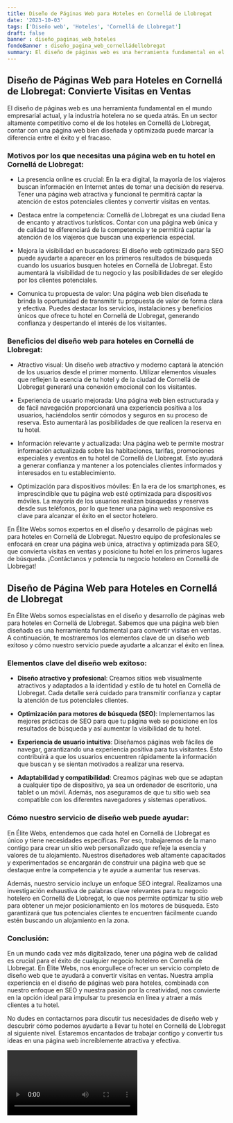 ```yaml
---
title: Diseño de Páginas Web para Hoteles en Cornellá de Llobregat
date: '2023-10-03'
tags: ['Diseño web', 'Hoteles', 'Cornellá de Llobregat']
draft: false
banner : diseño_paginas_web_hoteles
fondoBanner : diseño_pagina_web_cornelládellobregat
summary: El diseño de páginas web es una herramienta fundamental en el mundo empresarial actual, y la industria hotelera no se queda atrás. En un sector altamente competitivo como el de los hoteles en Cornellá de Llobregat, contar con una página web bien diseñada y optimizada puede marcar la diferencia entre el éxito y el fracaso.
---
```


## Diseño de Páginas Web para Hoteles en Cornellá de Llobregat: Convierte Visitas en Ventas

El diseño de páginas web es una herramienta fundamental en el mundo empresarial actual, y la industria hotelera no se queda atrás. En un sector altamente competitivo como el de los hoteles en Cornellá de Llobregat, contar con una página web bien diseñada y optimizada puede marcar la diferencia entre el éxito y el fracaso.

### Motivos por los que necesitas una página web en tu hotel en Cornellá de Llobregat:

- La presencia online es crucial: En la era digital, la mayoría de los viajeros buscan información en Internet antes de tomar una decisión de reserva. Tener una página web atractiva y funcional te permitirá captar la atención de estos potenciales clientes y convertir visitas en ventas.

- Destaca entre la competencia: Cornellá de Llobregat es una ciudad llena de encanto y atractivos turísticos. Contar con una página web única y de calidad te diferenciará de la competencia y te permitirá captar la atención de los viajeros que buscan una experiencia especial.

- Mejora la visibilidad en buscadores: El diseño web optimizado para SEO puede ayudarte a aparecer en los primeros resultados de búsqueda cuando los usuarios busquen hoteles en Cornellá de Llobregat. Esto aumentará la visibilidad de tu negocio y las posibilidades de ser elegido por los clientes potenciales.

- Comunica tu propuesta de valor: Una página web bien diseñada te brinda la oportunidad de transmitir tu propuesta de valor de forma clara y efectiva. Puedes destacar los servicios, instalaciones y beneficios únicos que ofrece tu hotel en Cornellá de Llobregat, generando confianza y despertando el interés de los visitantes.

### Beneficios del diseño web para hoteles en Cornellá de Llobregat:

- Atractivo visual: Un diseño web atractivo y moderno captará la atención de los usuarios desde el primer momento. Utilizar elementos visuales que reflejen la esencia de tu hotel y de la ciudad de Cornellá de Llobregat generará una conexión emocional con los visitantes.

- Experiencia de usuario mejorada: Una página web bien estructurada y de fácil navegación proporcionará una experiencia positiva a los usuarios, haciéndolos sentir cómodos y seguros en su proceso de reserva. Esto aumentará las posibilidades de que realicen la reserva en tu hotel.

- Información relevante y actualizada: Una página web te permite mostrar información actualizada sobre las habitaciones, tarifas, promociones especiales y eventos en tu hotel de Cornellá de Llobregat. Esto ayudará a generar confianza y mantener a los potenciales clientes informados y interesados en tu establecimiento.

- Optimización para dispositivos móviles: En la era de los smartphones, es imprescindible que tu página web esté optimizada para dispositivos móviles. La mayoría de los usuarios realizan búsquedas y reservas desde sus teléfonos, por lo que tener una página web responsive es clave para alcanzar el éxito en el sector hotelero.

En Élite Webs somos expertos en el diseño y desarrollo de páginas web para hoteles en Cornellá de Llobregat. Nuestro equipo de profesionales se enfocará en crear una página web única, atractiva y optimizada para SEO, que convierta visitas en ventas y posicione tu hotel en los primeros lugares de búsqueda. ¡Contáctanos y potencia tu negocio hotelero en Cornellá de Llobregat!

<GifSeo />

<Cta />

## Diseño de Página Web para Hoteles en Cornellá de Llobregat

En Élite Webs somos especialistas en el diseño y desarrollo de páginas web para hoteles en Cornellá de Llobregat. Sabemos que una página web bien diseñada es una herramienta fundamental para convertir visitas en ventas. A continuación, te mostraremos los elementos clave de un diseño web exitoso y cómo nuestro servicio puede ayudarte a alcanzar el éxito en línea.

### Elementos clave del diseño web exitoso:

- **Diseño atractivo y profesional**: Creamos sitios web visualmente atractivos y adaptados a la identidad y estilo de tu hotel en Cornellá de Llobregat. Cada detalle será cuidado para transmitir confianza y captar la atención de tus potenciales clientes.

- **Optimización para motores de búsqueda (SEO)**: Implementamos las mejores prácticas de SEO para que tu página web se posicione en los resultados de búsqueda y así aumentar la visibilidad de tu hotel.

- **Experiencia de usuario intuitiva**: Diseñamos páginas web fáciles de navegar, garantizando una experiencia positiva para tus visitantes. Esto contribuirá a que los usuarios encuentren rápidamente la información que buscan y se sientan motivados a realizar una reserva.

- **Adaptabilidad y compatibilidad**: Creamos páginas web que se adaptan a cualquier tipo de dispositivo, ya sea un ordenador de escritorio, una tablet o un móvil. Además, nos aseguramos de que tu sitio web sea compatible con los diferentes navegadores y sistemas operativos.

### Cómo nuestro servicio de diseño web puede ayudar:

En Élite Webs, entendemos que cada hotel en Cornellá de Llobregat es único y tiene necesidades específicas. Por eso, trabajaremos de la mano contigo para crear un sitio web personalizado que refleje la esencia y valores de tu alojamiento. Nuestros diseñadores web altamente capacitados y experimentados se encargarán de construir una página web que se destaque entre la competencia y te ayude a aumentar tus reservas.

Además, nuestro servicio incluye un enfoque SEO integral. Realizamos una investigación exhaustiva de palabras clave relevantes para tu negocio hotelero en Cornellá de Llobregat, lo que nos permite optimizar tu sitio web para obtener un mejor posicionamiento en los motores de búsqueda. Esto garantizará que tus potenciales clientes te encuentren fácilmente cuando estén buscando un alojamiento en la zona.

### Conclusión: 

En un mundo cada vez más digitalizado, tener una página web de calidad es crucial para el éxito de cualquier negocio hotelero en Cornellá de Llobregat. En Élite Webs, nos enorgullece ofrecer un servicio completo de diseño web que te ayudará a convertir visitas en ventas. Nuestra amplia experiencia en el diseño de páginas web para hoteles, combinada con nuestro enfoque en SEO y nuestra pasión por la creatividad, nos convierte en la opción ideal para impulsar tu presencia en línea y atraer a más clientes a tu hotel.

No dudes en contactarnos para discutir tus necesidades de diseño web y descubrir cómo podemos ayudarte a llevar tu hotel en Cornellá de Llobregat al siguiente nivel. Estaremos encantados de trabajar contigo y convertir tus ideas en una página web increíblemente atractiva y efectiva.

<Video />

<CtaBot job='Hoteles' city='Cornellá de Llobregat'/>

<Gmaps query='Cornellá de Llobregat+españa+maps' />